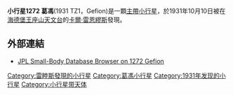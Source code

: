{{Infobox planet 
| width = 25em 
| bgcolour = #FFFFC0 
| apsis = 
| name =葛馮(Gefion)
| symbol = 
| image = 
| caption = 
| discovery = yes 
| discovery_ref = 
| discoverer = [[卡爾·雷恩繆斯|卡爾·雷恩繆斯]]
| discovery_site = [[海德堡王座山天文台|海德堡]]
| discovered = 1931年10月10日
| designations = yes
| mp_name = 1272
| alt_names = 1931 TZ1
| named_after = [[葛馮|葛馮]]
| mp_category = 
| orbit_ref = 
| epoch = May 14, 2008
| aphelion = 3.2079501
| perihelion = 2.3590273
| semimajor = 
| eccentricity = 0.1524926
| period = 1696.2216803
| avg_speed = 
| inclination = 8.42937
| asc_node = 321.64030
| mean_anomaly = 212.53845
| arg_peri = 4.70018
| satellites = 
| physical_characteristics = yes 
| dimensions = 
| mass = 
| density = 
| surface_grav = 
| escape_velocity = 
| sidereal_day = 
| axial_tilt = 
| pole_ecliptic_lat = 
| pole_ecliptic_lon = 
| albedo = 
| temperatures= 
| temp_name1 = 
| mean_temp_1 = 
| max_temp_1 = 
| temp_name2 = 
| max_temp_2 = 
| spectral_type = 
| abs_magnitude = 12.8
}}
'''小行星1272 葛馮'''(1931 TZ1，Gefion)是一顆[[小行星帶|主帶]][[小行星|小行星]]，於1931年10月10日被在[[海德堡王座山天文台|海德堡王座山天文台]]的[[卡爾·雷恩繆斯|卡爾·雷恩繆斯]]發現。

== 外部連結 ==
*[http://ssd.jpl.nasa.gov/sbdb.cgi?sstr=1272+Gefion JPL Small-Body Database Browser on 1272 Gefion] {{Wayback|url=http://ssd.jpl.nasa.gov/sbdb.cgi?sstr=1272+Gefion |date=20120416020323 }}
{{Minor Planet Number|1271 Isergina |1273 Helma}}
{{小天體}}

{{DEFAULTSORT:Gefion}}
[[Category:雷睦斯發現的小行星|Category:雷睦斯發現的小行星]]
[[Category:葛馮小行星|Category:葛馮小行星]]
[[Category:1931年发现的小行星|Category:1931年发现的小行星]]
[[Category:小行星带天体|Category:小行星带天体]]

{{Beltasteroid-stub}}